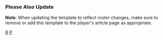 {{Navbox
|name=匹茲堡海盜隊當前登錄名單
|title=[[匹茲堡海盜|<span style="color:#FFFFFF;">匹茲堡海盜</span>]] 當前名單
|listclass = hlist
|state = {{{state|autocollapse}}}
|groupstyle=background:#FDB827; color:black; border:2px solid #000000;
|titlestyle=background:#000000; color:#FFFFFF; border:2px solid #FDB827;

|group1=活躍名單
|list1=
* 2 {{link-en|麥可·查維斯|Michael Chavis}}
* 5 {{link-en|麥可·培瑞茲|Michael Pérez}}
* 6 [[張育成]]
* 10 [[布萊恩·雷諾茲]]
* 13 [[齊布萊恩·海耶斯]]
* 15 {{link-en|歐尼爾·克魯茲|Oneil Cruz}}
* 19 [[丹尼爾·沃格貝克]]
* 23 {{link-en|米契·凱勒|Mitch Keller}}
* 29 {{link-en|威爾·克洛|Wil Crowe}}
* 31 {{link-en|卡爾·米歇爾|Cal Mitchell}}
* 34 {{link-en|J·T·布魯貝克|J. T. Brubaker}}
* 37 {{link-en|查斯·迪楊恩|Chase De Jong}}
* 38 {{link-en|迪昂·彼得斯|Dillon Peters}}
* 44 [[朴孝俊]]
* 46 {{link-en|克里斯·史崔頓|Chris Stratton}}
* 48 {{link-en|泰勒·畢迪|Tyler Beede}}
* 51 {{link-en|大衛·貝德納|David Bednar (baseball)}}
* 52 {{link-en|安東尼·班達|Anthony Banda}}
* 53 {{link-en|希斯·韓布里|Heath Hembree}}
* 54 {{link-en|泰勒·海尼曼|Tyler Heineman}}
* 57 {{link-en|耶瑞·迪羅斯·桑托斯|Yerry De Los Santos}}
* 59 {{link-en|羅昂西·康崔拉斯|Roansy Contreras}}
* 62 [[荷西·昆塔納]]
* 64 {{link-en|迪亞哥·卡斯提歐 (內野手)|Diego Castillo (infielder)|迪亞哥·卡斯提歐}}
* 65 {{link-en|傑克·蘇溫斯基|Jack Suwinski}}
* 66 {{link-en|布萊·馬德里斯|Bligh Madris}}
* 68 {{link-en|坎姆·維奧|Cam Vieaux}}

|group2=不活躍名單
|list2=
* 14 {{link-en|羅道夫·卡斯楚|Rodolfo Castro}}
* 32 {{link-en|布萊斯·威爾森|Bryse Wilson}}
* 35 {{link-en|亞倫·弗萊契爾|Aaron Fletcher}}
* 45 {{link-en|麥克斯·柯拉尼克|Max Kranick}}
* 50 {{link-en|崔維斯·史瓦格提|Travis Swaggerty}}
* 60 {{link-en|里奧佛·佩古耶洛|Liover Peguero}}
* 66 {{link-en|傑森·迪雷|Jason Delay}}
* 89 {{link-en|米格爾·亞胡雷|Miguel Yajure}}

|group3=傷兵名單
|list3=
* 00 {{link-en|布雷克·塞德林德|Blake Cederlind}}
* 18 {{link-en|班·甘默|Ben Gamel}}
* 24 {{link-en|葛雷格·艾倫|Greg Allen (baseball)}}
* 25 [[筒香嘉智]]
* 26 {{link-en|喬許·范米特|Josh VanMeter}}
* 27 [[凱文·紐曼]]
* 28 {{link-en|坎南·史密斯-吉格巴|Canaan Smith-Njigba}}
* 30 {{link-en|圖卡皮塔·馬坎諾|Tucupita Marcano}}
* 36 {{link-en|尼克·米爾斯|Nick Mears}}
* 39 {{link-en|查克·湯普森|Zach Thompson (baseball)}}
* 41 [[傑克·馬瑞斯尼克]]
* 55 [[羅伯托·培瑞茲]]
* 56 {{link-en|小杜恩·昂德伍德|Duane Underwood Jr.}}

|group4=禁賽名單
|list4=
* 73 {{link-en|菲利普·瓦茲奎茲|Felipe Vázquez}}

|group5=教練團
|list5=
* 總教練 17 {{link-en|德瑞克·薛爾頓|Derek Shelton}}
* 板凳教練 12 {{link-en|唐·凱利|Don Kelly (baseball)}}
* 一壘教練 16 {{link-en|塔里克·布羅克|Tarrik Brock}}
* 三壘教練 28 {{link-en|喬伊·柯拉|Joey Cora}}
* 打擊教練 41 {{link-en|瑞克·艾克斯坦|Rick Eckstein}}
* 投手教練 47 {{link-en|奧斯卡·馬林|Oscar Marin}}
* 教練 53 {{link-en|格倫·薛洛克|Glenn Sherlock}}
* 助理打擊教練 85 {{link-en|麥克·拉貝羅|Mike Rabelo}}
* 牛棚教練 87 {{link-en|賈斯汀·麥凱吉|Justin Meccage}}
* 助理捕手教練 86 赫伯托·安德拉迪
* 牛棚捕手 89 喬丹·柯馬登納

}}<noinclude>
===Please Also Update===
{{tl|Pittsburgh Pirates roster}}

{{collapsible option}}
'''Note''': When updating the template to reflect roster changes, make sure to remove or add this template to the player's article page as appropriate.

[[Category:匹茲堡海盜|R]]
[[Category:美國職棒大聯盟球隊當前球員名單模板|P]]
</noinclude>